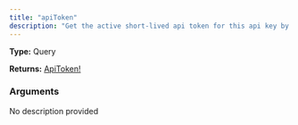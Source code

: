 ```yaml
---
title: "apiToken"
description: "Get the active short-lived api token for this api key by the short-lived token"
---
```


**Type:** Query

**Returns:** [ApiToken!](/api-reference/types/apitoken)

### Arguments

<ResponseField name="token" type="String!" required>
  No description provided
</ResponseField>


